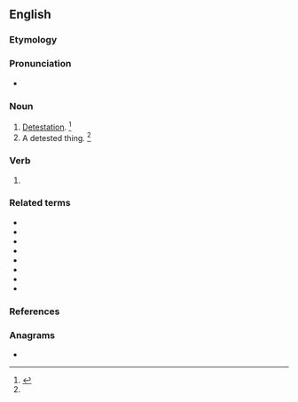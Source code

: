 ==English==

===Etymology===
{{suffix|abhor|ing|lang=en}}

===Pronunciation===
* {{a|US}} {{IPA|/æbˈhɔɹ.ɪŋ/|lang=en}}

===Noun===
{{en-noun|-|s}}

# [[detestation|Detestation]]. {{defdate|Mid 16<sup>th</sup> century.}}<ref name=SOED>{{R:SOED5|page=4}}</ref>
# A detested thing. {{defdate|Mid 16<sup>th</sup> century.}}<ref name=SOED/>
#: {{rfquotek|Shakespeare|lang=en}}

===Verb===
{{head|en|present participle}}

# {{present participle of|abhor|lang=en|nocat=1}}

===Related terms===
* {{l|en|abhor}}
* {{l|en|abhorred}}
* {{l|en|abhorrence}}
* {{l|en|abhorrency}}
* {{l|en|abhorrent}}
* {{l|en|abhorrently}}
* {{l|en|abhorrer}}
* {{l|en|abhorrible}}

===References===
<references/>

===Anagrams===
* {{anagrams|en|harboring}}